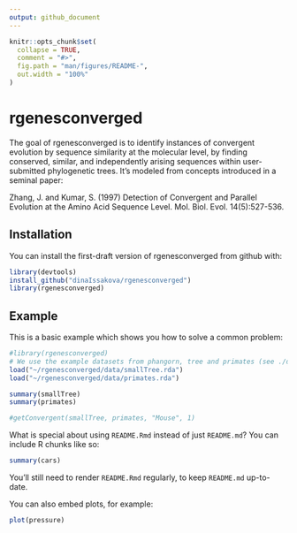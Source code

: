 ```yaml
---
output: github_document
---
```


<!-- README.md is generated from README.Rmd. Please edit that file -->

```r
knitr::opts_chunk$set(
  collapse = TRUE,
  comment = "#>",
  fig.path = "man/figures/README-",
  out.width = "100%"
)
```

# rgenesconverged

<!-- badges: start -->
<!-- badges: end -->

The goal of rgenesconverged is to identify instances of convergent evolution by sequence similarity at the molecular level, by finding conserved, similar, and independently arising sequences within user-submitted phylogenetic trees. It's modeled from concepts introduced in a seminal paper:

Zhang, J. and Kumar, S. (1997) Detection of Convergent and Parallel Evolution at the Amino Acid Sequence Level. Mol. Biol. Evol. 14(5):527-536. 

## Installation

You can install the first-draft version of rgenesconverged from github with:

``` r
library(devtools)
install_github("dinaIssakova/rgenesconverged")
library(rgenesconverged)
```

## Example

This is a basic example which shows you how to solve a common problem:

```r
#library(rgenesconverged)
# We use the example datasets from phangorn, tree and primates (see ./data).
load("~/rgenesconverged/data/smallTree.rda")
load("~/rgenesconverged/data/primates.rda")

summary(smallTree)
summary(primates)

#getConvergent(smallTree, primates, "Mouse", 1)
```

What is special about using `README.Rmd` instead of just `README.md`? You can include R chunks like so:

```r
summary(cars)
```

You'll still need to render `README.Rmd` regularly, to keep `README.md` up-to-date.

You can also embed plots, for example:

```r
plot(pressure)
```


